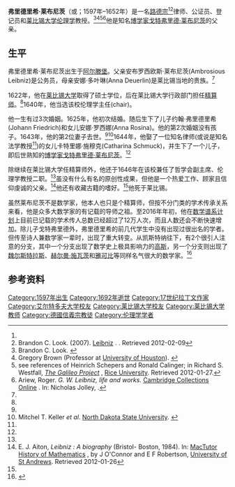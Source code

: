 {{Infobox scientist
|name              = 弗里德里希·莱布尼茨<br>Friedrich Leibniz
|image             = Friedrich Leibnütz.jpg
|image_size        = 200px
|caption           = 
|birth_date        = 1597年
|birth_place       = [[阿尔滕堡|阿尔滕堡]]
|death_date        = 1652年
|death_place       = [[莱比锡|莱比锡]]
|residence         = 
|citizenship       = 
|nationality       = 
|ethnicity         = 
|field             = [[伦理学|伦理学]]
|work_institutions = [[莱比锡大学|莱比锡大学]]
|alma_mater        = 莱比锡大学
|doctoral_advisor  = 
|doctoral_students = 
|known_for         = 
|author_abbrev_bot = 
|author_abbrev_zoo = 
|prizes            = 
|religion          = [[基督教|基督教]][[路德宗|路德宗]]
|footnotes         = 
|spouse            = 2个未留下姓名的妻子及卡特里娜·施穆克(Catharina Schmuck)
|notable_students  = Jakob Thomasius
|children          = 约翰·弗里德里希(Johann Friedrich)，安娜·罗西娜(Anna Rosina)，[[戈特弗里德·莱布尼茨|戈特弗里德·莱布尼茨]]
}}

'''弗里德里希·莱布尼茨'''（'''{{lang-de|Friedrich Leibniz}}'''或'''{{lang-de|Leibnütz}}'''；1597年–1652年）是一名[[路德宗|路德宗]]<ref name="Continuum "/><ref>Brandon C. Look. (2007). [http://plato.stanford.edu/entries/leibniz/ Leibniz] {{Wayback|url=http://plato.stanford.edu/entries/leibniz/ |date=20200805133308 }}. {{link-en|斯坦福大学哲学百科全书|Stanford Encyclopedia of Philosophy|Stanford Encyclopedia of Philosophy}}. Retrieved 2012-02-09</ref>律师、公证员、登记员和[[莱比锡大学|莱比锡大学]][[伦理学|伦理学]]教授。<ref name="Continuum ">Brandon C. Look. {{cite book |url= http://books.google.co.uk/books?id=PTmmjB3nDyoC&pg=PA4&lpg=PA4&dq=Friedrich+Leibniz&source=bl&ots=5Hwh0BHPZ6&sig=BXcaU_TQpev9N_3iqF-nzLugLSI&hl=en&sa=X&ei=CoohT82cOs_Lsgb37ezCBw&ved=0CCIQ6AEwATgU#v=onepage&q=Friedrich%20Leibniz&f=false |title= The Continuum Companion to Leibniz |publisher= - 528 pages Continuum International Publishing Group, 4 Aug 2011 |ISBN= 0826429750 |accessdate= 2012-01-26 |archive-date= 2019-06-21 |archive-url= https://web.archive.org/web/20190621065809/https://books.google.co.uk/books?id=PTmmjB3nDyoC&pg=PA4&lpg=PA4&dq=Friedrich+Leibniz&source=bl&ots=5Hwh0BHPZ6&sig=BXcaU_TQpev9N_3iqF-nzLugLSI&hl=en&sa=X&ei=CoohT82cOs_Lsgb37ezCBw&ved=0CCIQ6AEwATgU#v=onepage&q=Friedrich%20Leibniz&f=false |dead-url= no }}</ref><ref name="Houston">Gregory Brown (Professor at [[休斯顿大学|University of Houston]]). {{cite book |url= http://www.gwleibniz.com/friedrich_leibniz/friedrich_leibniz.html |title= Friedrich Leibniz |publisher= Leibniz Society of North America |accessdate= 2012-01-26 |archive-date= 2020-08-05 |archive-url= https://web.archive.org/web/20200805133301/http://www.gwleibniz.com/friedrich_leibniz/friedrich_leibniz.html |dead-url= no }}</ref><ref>see references of Heinrich Schepers and Ronald Calinger; in Richard S. Westfall, [http://galileo.rice.edu/Catalog/NewFiles/leibniz.html ''The Galileo Project''] {{Wayback|url=http://galileo.rice.edu/Catalog/NewFiles/leibniz.html |date=20200805133305 }}, [[莱斯大学|Rice University]]. Retrieved 2012-01-27.</ref><ref name="Jolley">Ariew, Roger. ''G. W. Leibniz, life and works.'' [http://cco.cambridge.org/extract?id=ccol0521365880_CCOL0521365880A003 Cambridge Collections Online] {{Webarchive|url=https://archive.is/20120708043715/http://cco.cambridge.org/extract?id=ccol0521365880_CCOL0521365880A003 |date=2012-07-08 }}. In: Nicholas Jolley, {{cite book |url= http://books.google.co.uk/books?id=SnRis5Gdi8gC&pg=PA18&lpg=PA18&dq=friedrich+leibniz&source=bl&ots=tK9TwgA94Q&sig=PwZL4DM-yuQns0Iqgg2_q567OGU&hl=en&sa=X&ei=HJkhT6z0GoP5sgaN3JmmBw&ved=0CDcQ6AEwAzgo#v=onepage&q=friedrich%20leibniz&f=false |title= The Cambridge companion to Leibniz |doi= 10.1017/CCOL0521365880.002 |publisher= Cambridge University Press, 1995 |ISBN= 0-521-36769-7 |accessdate= 2012-01-26 |archive-date= 2021-02-13 |archive-url= https://web.archive.org/web/20210213011620/https://books.google.co.uk/books?id=SnRis5Gdi8gC&pg=PA18&lpg=PA18&dq=friedrich+leibniz&source=bl&ots=tK9TwgA94Q&sig=PwZL4DM-yuQns0Iqgg2_q567OGU&hl=en&sa=X&ei=HJkhT6z0GoP5sgaN3JmmBw&ved=0CDcQ6AEwAzgo#v=onepage&q=friedrich%20leibniz&f=false |dead-url= no }}.</ref>他是知名[[博学家|博学家]][[戈特弗里德·莱布尼茨|戈特弗里德·莱布尼茨]]的父亲。

== 生平 ==
弗里德里希·莱布尼茨出生于[[阿尔滕堡|阿尔滕堡]]。父亲安布罗西欧斯·莱布尼茨(Ambrosious Leibniz)是公务员，母亲安娜·多叶琳(Anna Deuerlin)是莱比锡当地的贵族。<ref name="Houston"/>

1622年，他在[[莱比锡大学|莱比锡大学]]取得了硕士学位，后在莱比锡大学行政部门担任[[精算师|精算师]]。<ref name="Continuum "/>1640年，他当选该校伦理学主任(chair)。

他一生有过3次婚姻。1625年，他初次结婚。随后生下了儿子约翰·弗里德里希(Johann Friedrich)和女儿安娜·罗西娜(Anna Rosina)。他的第2次婚姻没有孩子。1643年，他的第2位妻子去世。<ref name="Houston"/><ref name="genealogy.math.ndsu">Mitchel T. Keller ''et al''. [[北达科塔州立大学|North Dakota State University]]. {{cite book |url= http://genealogy.math.ndsu.nodak.edu/id.php?id=143630 |title= 58108-6050 |accessdate= 2012-01-26 |archive-url= https://web.archive.org/web/20111106132747/http://genealogy.math.ndsu.nodak.edu/id.php?id=143630 |archive-date= 2011-11-06 |dead-url= yes }}</ref>1644年，他娶了一位知名律师(或说是知名法学教授<ref name="Jolley" />)的女儿卡特里娜·施穆克(Catharina Schmuck)，并生下了一个儿子，即后世熟知的[[博学家|博学家]][[戈特弗里德·莱布尼茨|戈特弗里德·莱布尼茨]]。<ref name="Houston"/>

除继续在莱比锡大学任精算师外，他还于1646年在该校兼任了哲学会副主席、伦理学教授二职。<ref name="Houston"/>虽没有什么有名的原创性成果，但他是一个热爱工作、顾家且信仰虔诚的父亲。<ref>E. J. Aiton, ''Leibniz : A biography'' (Bristol- Boston, 1984). In: [http://www.gap-system.org/~history/Biographies/Leibniz.html MacTutor History of Mathematics] {{webarchive|url=https://web.archive.org/web/20060928090405/http://www.gap-system.org/~history/Biographies/Leibniz.html |date=2006-09-28 }}, by J O'Connor and E F Robertson, [[圣安德鲁斯大学|University of St Andrews]]. Retrieved 2012-01-26</ref>他还有收藏古籍的嗜好。<ref name="Jolley"/>他死于莱比锡。

虽然莱布尼茨不是数学家，他本人也只是个精算师，但按不分门类的学术传承关系来看，他是众多大数学家的有记载的导师之祖。至2016年年初，他在[[数学谱系计划|数学谱系计划]]上目前已记载的学术传人总数已经超过了12万人次，而且人数还会不断快速增加。除儿子戈特弗里德外，弗里德里希的前几代学生中没有出现过很出名的学者。但传至诗人兼数学家{{link-en|亚伯拉罕·哥特黑尔弗·凯斯特纳|Abraham Gotthelf Kästner|亚伯拉罕·凯斯特纳}}一辈时，出现了重大转变。从凯斯特纳往下，有2个很引人注意的分支，其中一个分支出现了数学史上极具影响力的[[卡尔·高斯|高斯]]，另一个分支则出现了[[卡尔·魏尔斯特拉斯|魏尔斯特拉斯]]、[[赫尔曼·阿曼杜斯·施瓦茨|赫尔曼·施瓦茨]]和[[卡尔·雅可比|雅可比]]等同样名气很大的数学家。<ref>{{Cite web |url=http://genealogy.math.ndsu.nodak.edu/id.php?id=143630 |title=Mathematics Genealogy Project entry for Friedrich Leibniz |access-date=2016-01-09 |archive-url=https://web.archive.org/web/20111106132747/http://genealogy.math.ndsu.nodak.edu/id.php?id=143630 |archive-date=2011-11-06 |dead-url=yes }}</ref>

== 参考资料 ==
{{reflist}}

{{Authority control}}
{{DEFAULTSORT:Leibniz, Friedrich}}
[[Category:1597年出生|Category:1597年出生]]
[[Category:1692年逝世|Category:1692年逝世]]
[[Category:17世纪拉丁文作家|Category:17世纪拉丁文作家]]
[[Category:艾尔特多夫大学校友|Category:艾尔特多夫大学校友]]
[[Category:莱比锡大学校友|Category:莱比锡大学校友]]
[[Category:莱比锡大学教师|Category:莱比锡大学教师]]
[[Category:德國信義宗教徒|Category:德國信義宗教徒]]
[[Category:伦理学学者|Category:伦理学学者]]